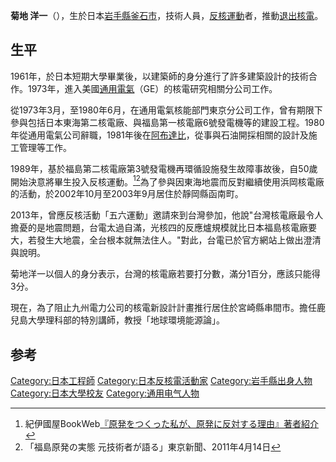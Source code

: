 '''菊地 洋一'''（{{bd|1941年||||Kikuchi Yōichi}}），生於日本[[岩手縣|岩手縣]][[釜石市|釜石市]]，技術人員，[[反核運動|反核運動]]者，推動[[退出核電|退出核電]]。

==生平==
1961年，於日本短期大學畢業後，以建築師的身分進行了許多建築設計的技術合作。1973年，進入美國[[通用電氣|通用電氣]]（GE）的核電研究相關分公司工作。

從1973年3月，至1980年6月，在通用電氣核能部門東京分公司工作，曾有期限下參與包括日本東海第二核電廠、與福島第一核電廠6號發電機等的建設工程。1980年從通用電氣公司辭職，1981年後在[[阿布達比|阿布達比]]，從事與石油開採相關的設計及施工管理等工作。

1989年，基於福島第二核電廠第3號發電機再環循設施發生故障事故後，自50歲開始決意將畢生投入反核運動。<ref>紀伊國屋BookWeb[http://bookweb.kinokuniya.co.jp/htm/4048851012.html 『原発をつくった私が、原発に反対する理由』著者紹介]</ref><ref>「福島原発の実態 元技術者が語る」東京新聞、2011年4月14日</ref>為了參與因東海地震而反對繼續使用浜岡核電廠的活動，於2002年10月至2003年9月居住於靜岡縣函南町。

2013年，曾應反核活動「五六運動」邀請來到台灣參加，他說"台灣核電廠最令人擔憂的是地震問題，台電太過自滿，光核四的反應爐規模就比日本福島核電廠要大，若發生大地震，全台根本就無法住人。"對此，台電已於官方網站上做出澄清與說明。
 
菊地洋一以個人的身分表示，台灣的核電廠若要打分數，滿分1百分，應該只能得3分。

現在，為了阻止九州電力公司的核電新設計計畫推行居住於宮崎縣串間市。擔任鹿兒島大學理科部的特別講師，教授「地球環境能源論」。

==参考==
<references/>

{{DEFAULTSORT:Kikuchi Yōichi}}
[[Category:日本工程師|Category:日本工程師]]
[[Category:日本反核電活動家|Category:日本反核電活動家]]
[[Category:岩手縣出身人物|Category:岩手縣出身人物]]
[[Category:日本大學校友|Category:日本大學校友]]
[[Category:通用电气人物|Category:通用电气人物]]